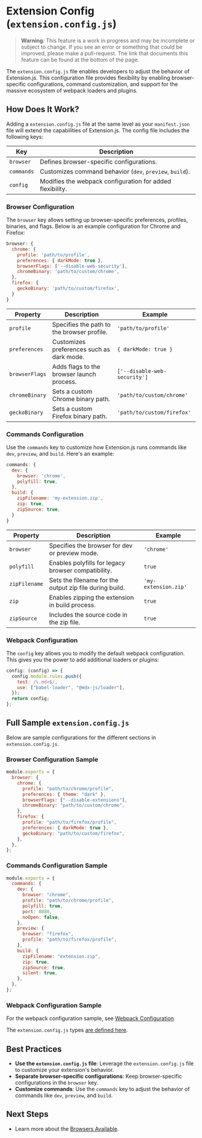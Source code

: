 
<AvatarImage icon="extension" />

# Extension Config (`extension.config.js`)

> **Warning**: This feature is a work in progress and may be incomplete or subject to change.
> If you see an error or something that could be improved, please make a pull-request.
> The link that documents this feature can be found at the bottom of the page.

The `extension.config.js` file enables developers to adjust the behavior of Extension.js.
This configuration file provides flexibility by enabling browser-specific configurations,
command customization, and support for the massive ecosystem of webpack loaders and plugins.

## How Does It Work?

Adding a `extension.config.js` file at the same level as your `manifest.json` file will
extend the capabilities of Extension.js. The config file includes the following keys:

| Key        | Description                                               |
| ---------- | --------------------------------------------------------- |
| `browser`  | Defines browser-specific configurations.                  |
| `commands` | Customizes command behavior (`dev`, `preview`, `build`).  |
| `config`   | Modifies the webpack configuration for added flexibility. |

### Browser Configuration

The `browser` key allows setting up browser-specific preferences, profiles, binaries,
and flags. Below is an example configuration for Chrome and Firefox:

```js
browser: {
  chrome: {
    profile: 'path/to/profile',
    preferences: { darkMode: true },
    browserFlags: ['--disable-web-security'],
    chromeBinary: 'path/to/custom/chrome',
  },
  firefox: {
    geckoBinary: 'path/to/custom/firefox',
  }
}
```

| Property       | Description                                | Example                      |
| -------------- | ------------------------------------------ | ---------------------------- |
| `profile`      | Specifies the path to the browser profile. | `'path/to/profile'`          |
| `preferences`  | Customizes preferences such as dark mode.  | `{ darkMode: true }`         |
| `browserFlags` | Adds flags to the browser launch process.  | `['--disable-web-security']` |
| `chromeBinary` | Sets a custom Chrome binary path.          | `'path/to/custom/chrome'`    |
| `geckoBinary`  | Sets a custom Firefox binary path.         | `'path/to/custom/firefox'`   |

### Commands Configuration

Use the `commands` key to customize how Extension.js runs commands like `dev`, `preview`,
and `build`. Here's an example:

```js
commands: {
  dev: {
    browser: 'chrome',
    polyfill: true,
  },
  build: {
    zipFilename: 'my-extension.zip',
    zip: true,
    zipSource: true,
  }
}
```

| Property      | Description                                             | Example              |
| ------------- | ------------------------------------------------------- | -------------------- |
| `browser`     | Specifies the browser for dev or preview mode.          | `'chrome'`           |
| `polyfill`    | Enables polyfills for legacy browser compatibility.     | `true`               |
| `zipFilename` | Sets the filename for the output zip file during build. | `'my-extension.zip'` |
| `zip`         | Enables zipping the extension in build process.         | `true`               |
| `zipSource`   | Includes the source code in the zip file.               | `true`               |

### Webpack Configuration

The `config` key allows you to modify the default webpack configuration. This gives you
the power to add additional loaders or plugins:

```js
config: (config) => {
  config.module.rules.push({
    test: /\.mdx$/,
    use: ["babel-loader", "@mdx-js/loader"],
  });
  return config;
};
```

## Full Sample `extension.config.js`

Below are sample configurations for the different sections in `extension.config.js`.

### Browser Configuration Sample

```js
module.exports = {
  browser: {
    chrome: {
      profile: "path/to/chrome/profile",
      preferences: { theme: "dark" },
      browserFlags: ["--disable-extensions"],
      chromeBinary: "path/to/custom/chrome",
    },
    firefox: {
      profile: "path/to/firefox/profile",
      preferences: { darkMode: true },
      geckoBinary: "path/to/custom/firefox",
    },
  },
};
```

### Commands Configuration Sample

```js
module.exports = {
  commands: {
    dev: {
      browser: "chrome",
      profile: "path/to/chrome/profile",
      polyfill: true,
      port: 8080,
      noOpen: false,
    },
    preview: {
      browser: "firefox",
      profile: "path/to/firefox/profile",
    },
    build: {
      zipFilename: "extension.zip",
      zip: true,
      zipSource: true,
      silent: true,
    },
  },
};
```

### Webpack Configuration Sample

For the webpack configuration sample, see [Webpack Configuration](#webpack-configuration).

The `extension.config.js` types [are defined here](https://github.com/extension-js/extension.js/blob/main/programs/develop/commands/commands-lib/config-types.ts).

## Best Practices

- **Use the `extension.config.js` file**: Leverage the `extension.config.js` file to
  customize your extension's behavior.
- **Separate browser-specific configurations**: Keep browser-specific configurations
  in the `browser` key.
- **Customize commands**: Use the `commands` key to adjust the behavior of commands
  like `dev`, `preview`, and `build`.

## Next Steps

- Learn more about the [Browsers Available](#).
